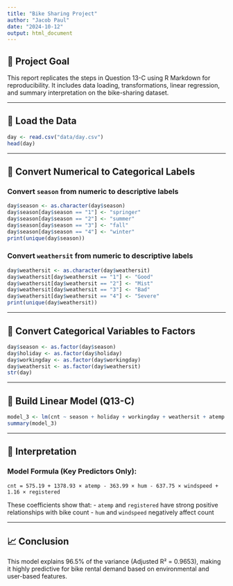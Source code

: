 ```yaml
---
title: "Bike Sharing Project"
author: "Jacob Paul"
date: "2024-10-12"
output: html_document
---
```


## 📌 Project Goal

This report replicates the steps in Question 13-C using R Markdown for reproducibility. It includes data loading, transformations, linear regression, and summary interpretation on the bike-sharing dataset.

---

## 🔹 Load the Data

```r
day <- read.csv("data/day.csv")
head(day)
```

---

## 🔹 Convert Numerical to Categorical Labels

### Convert `season` from numeric to descriptive labels

```r
day$season <- as.character(day$season)
day$season[day$season == "1"] <- "springer"
day$season[day$season == "2"] <- "summer"
day$season[day$season == "3"] <- "fall"
day$season[day$season == "4"] <- "winter"
print(unique(day$season))
```

### Convert `weathersit` from numeric to descriptive labels

```r
day$weathersit <- as.character(day$weathersit)
day$weathersit[day$weathersit == "1"] <- "Good"
day$weathersit[day$weathersit == "2"] <- "Mist"
day$weathersit[day$weathersit == "3"] <- "Bad"
day$weathersit[day$weathersit == "4"] <- "Severe"
print(unique(day$weathersit))
```

---

## 🔹 Convert Categorical Variables to Factors

```r
day$season <- as.factor(day$season)
day$holiday <- as.factor(day$holiday)
day$workingday <- as.factor(day$workingday)
day$weathersit <- as.factor(day$weathersit)
str(day)
```

---

## 🔹 Build Linear Model (Q13-C)

```r
model_3 <- lm(cnt ~ season + holiday + workingday + weathersit + atemp + hum + windspeed + registered, data = day)
summary(model_3)
```

---

## 🔹 Interpretation

### Model Formula (Key Predictors Only):

```
cnt = 575.19 + 1378.93 × atemp - 363.99 × hum - 637.75 × windspeed + 1.16 × registered
```

These coefficients show that:
- `atemp` and `registered` have strong positive relationships with bike count
- `hum` and `windspeed` negatively affect count

---

## 📈 Conclusion

This model explains 96.5% of the variance (Adjusted R² = 0.9653), making it highly predictive for bike rental demand based on environmental and user-based features.

